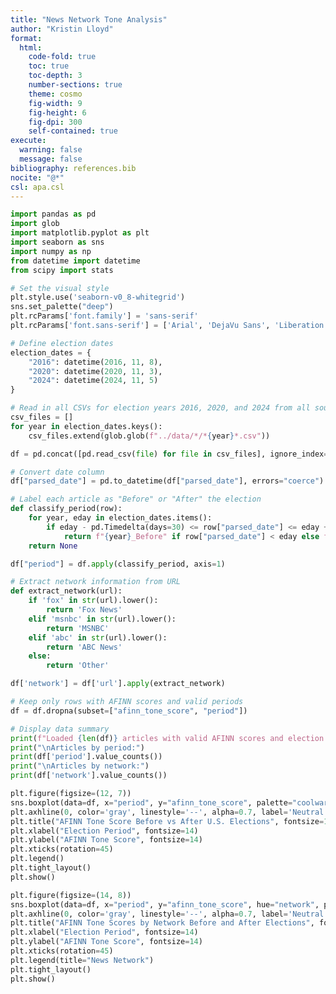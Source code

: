 ```yaml
---
title: "News Network Tone Analysis"
author: "Kristin Lloyd"
format: 
  html:
    code-fold: true
    toc: true
    toc-depth: 3
    number-sections: true
    theme: cosmo
    fig-width: 9
    fig-height: 6
    fig-dpi: 300
    self-contained: true
execute:
  warning: false
  message: false
bibliography: references.bib
nocite: "@*"
csl: apa.csl
---
```


```python
import pandas as pd
import glob
import matplotlib.pyplot as plt
import seaborn as sns
import numpy as np
from datetime import datetime
from scipy import stats

# Set the visual style
plt.style.use('seaborn-v0_8-whitegrid')
sns.set_palette("deep")
plt.rcParams['font.family'] = 'sans-serif'
plt.rcParams['font.sans-serif'] = ['Arial', 'DejaVu Sans', 'Liberation Sans']

# Define election dates
election_dates = {
    "2016": datetime(2016, 11, 8),
    "2020": datetime(2020, 11, 3),
    "2024": datetime(2024, 11, 5)
}

# Read in all CSVs for election years 2016, 2020, and 2024 from all sources
csv_files = []
for year in election_dates.keys():
    csv_files.extend(glob.glob(f"../data/*/*{year}*.csv"))

df = pd.concat([pd.read_csv(file) for file in csv_files], ignore_index=True)

# Convert date column
df["parsed_date"] = pd.to_datetime(df["parsed_date"], errors="coerce")

# Label each article as "Before" or "After" the election
def classify_period(row):
    for year, eday in election_dates.items():
        if eday - pd.Timedelta(days=30) <= row["parsed_date"] <= eday + pd.Timedelta(days=30):
            return f"{year}_Before" if row["parsed_date"] < eday else f"{year}_After"
    return None

df["period"] = df.apply(classify_period, axis=1)

# Extract network information from URL
def extract_network(url):
    if 'fox' in str(url).lower():
        return 'Fox News'
    elif 'msnbc' in str(url).lower():
        return 'MSNBC'
    elif 'abc' in str(url).lower():
        return 'ABC News'
    else:
        return 'Other'

df['network'] = df['url'].apply(extract_network)

# Keep only rows with AFINN scores and valid periods
df = df.dropna(subset=["afinn_tone_score", "period"])

# Display data summary
print(f"Loaded {len(df)} articles with valid AFINN scores and election periods")
print("\nArticles by period:")
print(df['period'].value_counts())
print("\nArticles by network:")
print(df['network'].value_counts())
```

```python

plt.figure(figsize=(12, 7))
sns.boxplot(data=df, x="period", y="afinn_tone_score", palette="coolwarm")
plt.axhline(0, color='gray', linestyle='--', alpha=0.7, label='Neutral Tone')
plt.title("AFINN Tone Score Before vs After U.S. Elections", fontsize=16, fontweight='bold')
plt.xlabel("Election Period", fontsize=14)
plt.ylabel("AFINN Tone Score", fontsize=14)
plt.xticks(rotation=45)
plt.legend()
plt.tight_layout()
plt.show()

```

```python

plt.figure(figsize=(14, 8))
sns.boxplot(data=df, x="period", y="afinn_tone_score", hue="network", palette=["#E41A1C", "#377EB8", "#984EA3"])
plt.axhline(0, color='gray', linestyle='--', alpha=0.7, label='Neutral Tone')
plt.title("AFINN Tone Scores by Network Before and After Elections", fontsize=16, fontweight='bold')
plt.xlabel("Election Period", fontsize=14)
plt.ylabel("AFINN Tone Score", fontsize=14)
plt.xticks(rotation=45)
plt.legend(title="News Network")
plt.tight_layout()
plt.show()

```
